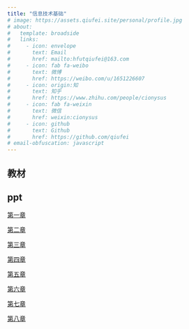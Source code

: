 ```yaml
---
title: "信息技术基础"
# image: https://assets.qiufei.site/personal/profile.jpg
# about:
#   template: broadside
#   links:
#     - icon: envelope
#       text: Email
#       href: mailto:hfutqiufei@163.com
#     - icon: fab fa-weibo
#       text: 微博
#       href: https://weibo.com/u/1651226607
#     - icon: origin:知
#       text: 知乎
#       href: https://www.zhihu.com/people/cionysus
#     - icon: fab fa-weixin
#       text: 微信
#       href: weixin:cionysus
#     - icon: github
#       text: Github
#       href: https://github.com/qiufei
# email-obfuscation: javascript
---
```



## 教材







## ppt



<a href="./html/chapter1.html"> 第一章 </a>

<a href="./html/chapter2.html"> 第二章 </a>

<a href="./html/chapter3.html"> 第三章 </a>

<a href="./html/chapter4.html"> 第四章 </a>

<a href="./html/chapter5.html"> 第五章 </a>

<a href="./html/chapter6.html"> 第六章 </a>

<a href="./html/chapter7.html"> 第七章 </a>

<a href="./html/chapter8.html"> 第八章 </a>

